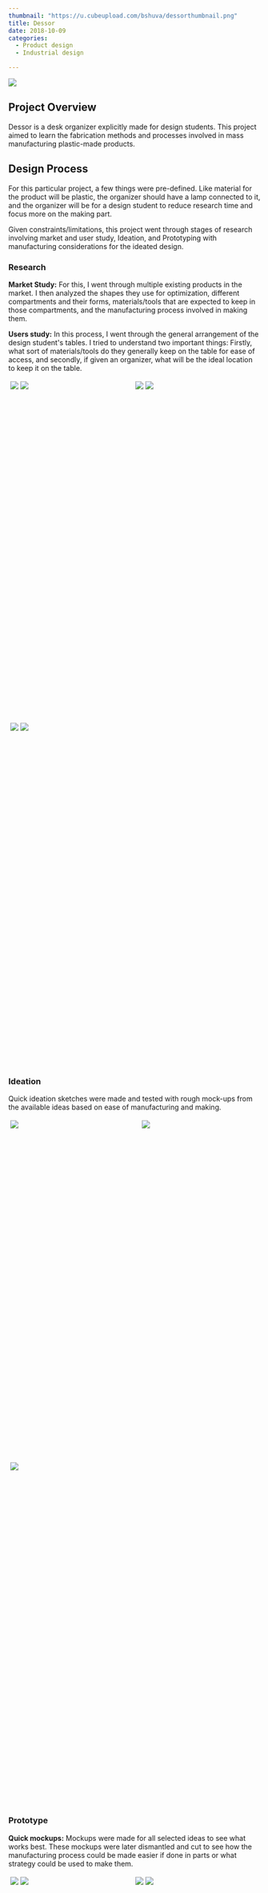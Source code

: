 ```yaml
---
thumbnail: "https://u.cubeupload.com/bshuva/dessorthumbnail.png"
title: Dessor
date: 2018-10-09
categories:
  - Product design
  - Industrial design

---
```


![](../../assets/projects/dessor/thumbnail.jpg)

## Project Overview

Dessor is a desk organizer explicitly made for design students. This project aimed to learn the fabrication methods and processes involved in mass manufacturing plastic-made products.

## Design Process

For this particular project, a few things were pre-defined. Like material for the product will be plastic, the organizer should have a lamp connected to it, and the organizer will be for a design student to reduce research time and focus more on the making part.

Given constraints/limitations, this project went through stages of research involving market and user study, Ideation, and Prototyping with manufacturing considerations for the ideated design.

### Research

**Market Study:** For this, I went through multiple existing products in the market. I then analyzed the shapes they use for optimization, different compartments and their forms, materials/tools that are expected to keep in those compartments, and the manufacturing process involved in making them.

**Users study:** In this process, I went through the general arrangement of the design student's tables. I tried to understand two important things: Firstly, what sort of materials/tools do they generally keep on the table for ease of access, and secondly, if given an organizer, what will be the ideal location to keep it on the table.

<div class="row" style="display: flex; flex-wrap: wrap; height:35%; padding: 2px;">
  <div class="column" style="flex: 33.3%; padding: 2px;">
    <img src="https://u.cubeupload.com/bshuva/UntitledArtwork5.png"/>
    <img src="https://u.cubeupload.com/bshuva/UntitledArtwork.png"/>
  </div>

<div class="column" style="flex: 33.3%; padding: 2px;">
  <img src="https://u.cubeupload.com/bshuva/UntitledArtwork1.png" />
  <img src="https://u.cubeupload.com/bshuva/UntitledArtwork2.png" />
</div>

<div class="column" style="flex: 33.3%; padding: 2px;">
  <img src="https://u.cubeupload.com/bshuva/UntitledArtwork3.png" />
  <img src="https://u.cubeupload.com/bshuva/UntitledArtwork4.png" />
</div>
</div>

### Ideation

Quick ideation sketches were made and tested with rough mock-ups from the available ideas based on ease of manufacturing and making.

<div class="row" style="display: flex; flex-wrap: wrap; height:35%; padding: 2px;">
  <div class="column" style="flex: 35%; padding: 2px;">
    <img src="https://u.cubeupload.com/bshuva/IMG20190206221337.jpg" />
  </div>

<div class="column" style="flex: 30%; padding: 2px;">
  <img src="https://u.cubeupload.com/bshuva/IMG20190206221345.jpg" />
</div>

  <div class="column" style="flex: 35%; padding: 2px;">
    <img src="https://u.cubeupload.com/bshuva/IMG20190206221323.jpg" />
  </div>
</div>

### Prototype

**Quick mockups:** Mockups were made for all selected ideas to see what works best. These mockups were later dismantled and cut to see how the manufacturing process could be made easier if done in parts or what strategy could be used to make them.

<div class="row" style="display: flex; flex-wrap: wrap; height:50%; padding: 2px;">
  <div class="column" style="flex: 28%; padding: 2px;">
    <img src="https://u.cubeupload.com/bshuva/UntitledArtwork1min.png"/>
    <img src="https://u.cubeupload.com/bshuva/UntitledArtwork9min.png"/>
  </div>

  <div class="column" style="flex: 28%; padding: 2px;">
    <img src="https://u.cubeupload.com/bshuva/UntitledArtwork8min.png"/>
    <img src="https://u.cubeupload.com/bshuva/UntitledArtwork7.png"/>
   </div>

  <div class="column" style="flex: 43%; padding: 2px;">
    <img src="https://u.cubeupload.com/bshuva/UntitledArtwork6.png"/>
  </div>
</div>

**Finalized Design:** Once the design was finalized, the product was fabricated using acrylic sheets in 3-parts such that it could be assembled with ultrasonic welding.

### Manufactuirng Considrations

The organizer is designed such that none of the parts have any undercuts. Hence can be readily injection molded in 3 parts.

<div class="row" style=" display: flex; flex-wrap: wrap; height:50%; padding: 2px;">
  <div class="column" style="flex: 33.3%; padding: 2px;">
    <img src="https://u.cubeupload.com/bshuva/MVIMG20181218120328.jpg" />
   <img src="https://u.cubeupload.com/bshuva/IMG2018121812.jpg" />
  </div>

  <div class="column" style="flex: 31.3%; padding: 2px;">
    <img src="https://u.cubeupload.com/bshuva/MVIMG20181218120316.jpg" />
    <img src="https://u.cubeupload.com/bshuva/MVIMG20181218120348.jpg" />
   </div>

  <div class="column" style="flex: 30.6%; padding: 2px;">
     <img src="https://u.cubeupload.com/bshuva/MVIMG20181218120310.jpg" />
     <img src="https://u.cubeupload.com/bshuva/MVIMG20181218120356.jpg" />
  </div>
</div>

### Final Concept

<div class="row" style=" display: flex; flex-wrap: wrap; height:50%; padding: 2px;">
  <div class="column" style="flex: 33.3%; padding: 2px;">
    <img src="https://u.cubeupload.com/bshuva/IMG20190204000148.jpg" />
    <img src="https://u.cubeupload.com/bshuva/IMG20190204004340.jpg" />
  </div>

  <div class="column" style="flex: 35.5%; padding: 2px;">
    <img src="https://u.cubeupload.com/bshuva/IMG20190204000431.jpg" />
    <img src="https://u.cubeupload.com/bshuva/IMG20190204004058.jpg" />
   </div>

  <div class="column" style="flex: 33.3%; padding: 2px;">
    <img src="https://u.cubeupload.com/bshuva/IMG20190204000127.jpg" />
    <img src="https://u.cubeupload.com/bshuva/IMG20190204002741.jpg" />
  </div>
</div>
